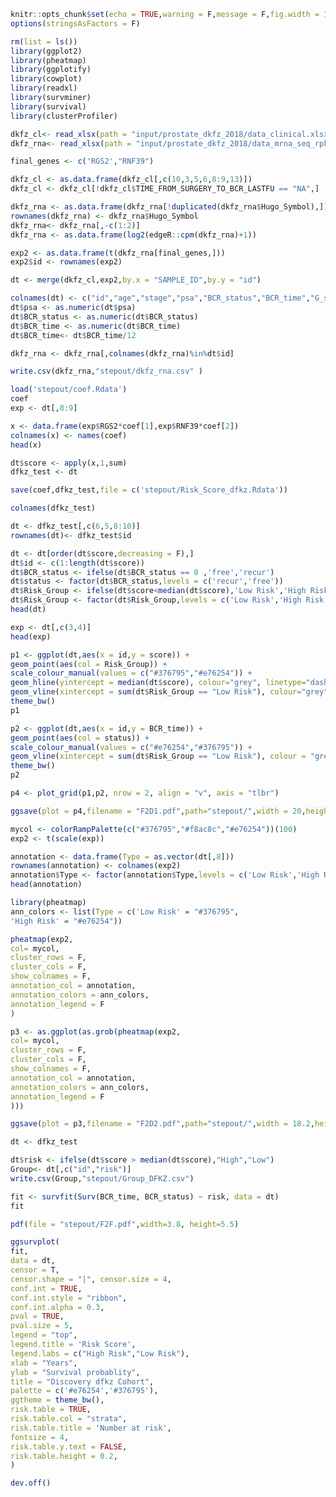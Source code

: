 
```{r setup, include=FALSE}
knitr::opts_chunk$set(echo = TRUE,warning = F,message = F,fig.width = 10)
options(stringsAsFactors = F)
```

```{r}
rm(list = ls())
library(ggplot2)
library(pheatmap)
library(ggplotify)
library(cowplot)
library(readxl)
library(survminer)
library(survival)
library(clusterProfiler)
```

```{r}
dkfz_cl<- read_xlsx(path = "input/prostate_dkfz_2018/data_clinical.xlsx")
dkfz_rna<- read_xlsx(path = "input/prostate_dkfz_2018/data_mrna_seq_rpkm.xlsx")

final_genes <- c('RGS2',"RNF39")
```

```{r}

dkfz_cl <- as.data.frame(dkfz_cl[,c(10,3,5,6,8:9,13)])
dkfz_cl <- dkfz_cl[!dkfz_cl$TIME_FROM_SURGERY_TO_BCR_LASTFU == "NA",]

dkfz_rna <- as.data.frame(dkfz_rna[!duplicated(dkfz_rna$Hugo_Symbol),])
rownames(dkfz_rna) <- dkfz_rna$Hugo_Symbol
dkfz_rna<- dkfz_rna[,-c(1:2)]
dkfz_rna <- as.data.frame(log2(edgeR::cpm(dkfz_rna)+1))

exp2 <- as.data.frame(t(dkfz_rna[final_genes,]))
exp2$id <- rownames(exp2)

dt <- merge(dkfz_cl,exp2,by.x = "SAMPLE_ID",by.y = "id")

colnames(dt) <- c("id","age","stage","psa","BCR_status","BCR_time","G_score","RGS2","RNF39")
dt$psa <- as.numeric(dt$psa)
dt$BCR_status <- as.numeric(dt$BCR_status)
dt$BCR_time <- as.numeric(dt$BCR_time)
dt$BCR_time<- dt$BCR_time/12

dkfz_rna <- dkfz_rna[,colnames(dkfz_rna)%in%dt$id]

write.csv(dkfz_rna,"stepout/dkfz_rna.csv" )
```

```{r}
load('stepout/coef.Rdata')
coef
exp <- dt[,8:9]

x <- data.frame(exp$RGS2*coef[1],exp$RNF39*coef[2])
colnames(x) <- names(coef)
head(x)

dt$score <- apply(x,1,sum) 
dfkz_test <- dt

save(coef,dfkz_test,file = c('stepout/Risk_Score_dfkz.Rdata'))
```

```{r}
colnames(dfkz_test)

dt <- dfkz_test[,c(6,5,8:10)]
rownames(dt)<- dfkz_test$id

dt <- dt[order(dt$score,decreasing = F),] 
dt$id <- c(1:length(dt$score))
dt$BCR_status <- ifelse(dt$BCR_status == 0 ,'free','recur') 
dt$status <- factor(dt$BCR_status,levels = c('recur','free')) 
dt$Risk_Group <- ifelse(dt$score<median(dt$score),'Low Risk','High Risk') 
dt$Risk_Group <- factor(dt$Risk_Group,levels = c('Low Risk','High Risk')) 
head(dt)

exp <- dt[,c(3,4)] 
head(exp)

p1 <- ggplot(dt,aes(x = id,y = score)) +
geom_point(aes(col = Risk_Group)) +
scale_colour_manual(values = c("#376795","#e76254")) +
geom_hline(yintercept = median(dt$score), colour="grey", linetype="dashed", size=0.8) +
geom_vline(xintercept = sum(dt$Risk_Group == "Low Risk"), colour="grey", linetype = "dashed", size = 0.8) +
theme_bw()
p1

p2 <- ggplot(dt,aes(x = id,y = BCR_time)) +
geom_point(aes(col = status)) +
scale_colour_manual(values = c("#e76254","#376795")) +
geom_vline(xintercept = sum(dt$Risk_Group == "Low Risk"), colour = "grey", linetype = "dashed", size = 0.8) +
theme_bw()
p2

p4 <- plot_grid(p1,p2, nrow = 2, align = "v", axis = "tlbr")

ggsave(plot = p4,filename = "F2D1.pdf",path="stepout/",width = 20,height = 15, units = "cm")
```

```{r}

mycol <- colorRampPalette(c("#376795","#f8ac8c","#e76254"))(100) 
exp2 <- t(scale(exp)) 

annotation <- data.frame(Type = as.vector(dt[,8]))
rownames(annotation) <- colnames(exp2)
annotation$Type <- factor(annotation$Type,levels = c('Low Risk','High Risk'))
head(annotation)

library(pheatmap)
ann_colors <- list(Type = c('Low Risk' = "#376795",
'High Risk' = "#e76254")) 

pheatmap(exp2,
col= mycol,
cluster_rows = F,
cluster_cols = F,
show_colnames = F,
annotation_col = annotation,
annotation_colors = ann_colors,
annotation_legend = F
)

p3 <- as.ggplot(as.grob(pheatmap(exp2,
col= mycol,
cluster_rows = F,
cluster_cols = F,
show_colnames = F,
annotation_col = annotation,
annotation_colors = ann_colors,
annotation_legend = F
)))

ggsave(plot = p3,filename = "F2D2.pdf",path="stepout/",width = 18.2,height = 7.5, units = "cm")

```

```{r}
dt <- dfkz_test 

dt$risk <- ifelse(dt$score > median(dt$score),"High","Low")
Group<- dt[,c("id","risk")]
write.csv(Group,"stepout/Group_DFKZ.csv")

fit <- survfit(Surv(BCR_time, BCR_status) ~ risk, data = dt)
fit

pdf(file = "stepout/F2F.pdf",width=3.8, height=5.5)

ggsurvplot(
fit,
data = dt,
censor = T, 
censor.shape = "|", censor.size = 4,
conf.int = TRUE, 
conf.int.style = "ribbon",
conf.int.alpha = 0.3,
pval = TRUE, 
pval.size = 5,
legend = "top",
legend.title = 'Risk Score',
legend.labs = c("High Risk","Low Risk"),
xlab = "Years",
ylab = "Survival probablity",
title = "Discovery dfkz Cohort",
palette = c('#e76254','#376795'), 
ggtheme = theme_bw(), 
risk.table = TRUE, 
risk.table.col = "strata", 
risk.table.title = 'Number at risk',
fontsize = 4,
risk.table.y.text = FALSE,
risk.table.height = 0.2,
)

dev.off()
```

